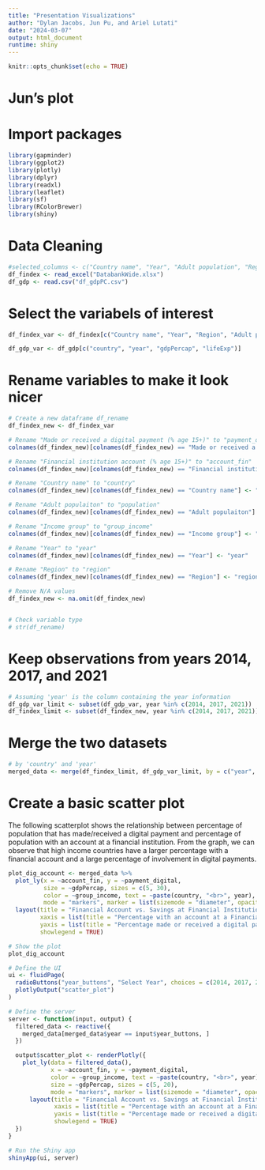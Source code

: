 ```yaml
---
title: "Presentation Visualizations"
author: "Dylan Jacobs, Jun Pu, and Ariel Lutati"
date: "2024-03-07"
output: html_document
runtime: shiny
---
```


```r
knitr::opts_chunk$set(echo = TRUE)
```

# Jun's plot
# Import packages
```r
library(gapminder)
library(ggplot2)
library(plotly)
library(dplyr)
library(readxl)
library(leaflet)
library(sf)
library(RColorBrewer)
library(shiny)
```

# Data Cleaning

```r
#selected_columns <- c("Country name", "Year", "Adult population", "Region", "Income group", "Saved at a financial institution (% age 15+)")
df_findex <- read_excel("DatabankWide.xlsx")
df_gdp <- read.csv("df_gdpPC.csv")
```

# Select the variabels of interest
```r
df_findex_var <- df_findex[c("Country name", "Year", "Region", "Adult populaiton", "Income group", "Made or received a digital payment (% age 15+)", "Financial institution account (% age 15+)")]

df_gdp_var <- df_gdp[c("country", "year", "gdpPercap", "lifeExp")]
```


# Rename variables to make it look nicer
```r
# Create a new dataframe df_rename
df_findex_new <- df_findex_var

# Rename "Made or received a digital payment (% age 15+)" to "payment_digital"
colnames(df_findex_new)[colnames(df_findex_new) == "Made or received a digital payment (% age 15+)"] <- "payment_digital"

# Rename "Financial institution account (% age 15+)" to "account_fin"
colnames(df_findex_new)[colnames(df_findex_new) == "Financial institution account (% age 15+)"] <- "account_fin"

# Rename "Country name" to "country"
colnames(df_findex_new)[colnames(df_findex_new) == "Country name"] <- "country"

# Rename "Adult populaiton" to "population"
colnames(df_findex_new)[colnames(df_findex_new) == "Adult populaiton"] <- "population"

# Rename "Income group" to "group_income"
colnames(df_findex_new)[colnames(df_findex_new) == "Income group"] <- "group_income"

# Rename "Year" to "year"
colnames(df_findex_new)[colnames(df_findex_new) == "Year"] <- "year"

# Rename "Region" to "region"
colnames(df_findex_new)[colnames(df_findex_new) == "Region"] <- "region"

# Remove N/A values
df_findex_new <- na.omit(df_findex_new)


# Check variable type
# str(df_rename)
```

# Keep observations from years 2014, 2017, and 2021
```r
# Assuming 'year' is the column containing the year information
df_gdp_var_limit <- subset(df_gdp_var, year %in% c(2014, 2017, 2021))
df_findex_limit <- subset(df_findex_new, year %in% c(2014, 2017, 2021))
```



# Merge the two datasets
```r
# by 'country' and 'year'
merged_data <- merge(df_findex_limit, df_gdp_var_limit, by = c("year", "country"))
```


# Create a basic scatter plot

The following scatterplot shows the relationship between percentage of population that has made/received a digital payment and percentage of population with an account at a financial institution. From the graph, we can observe that high income countries have a larger percentage with a financial account and a large percentage of involvement in digital payments.
```r
plot_dig_account <- merged_data %>%
  plot_ly(x = ~account_fin, y = ~payment_digital,
          size = ~gdpPercap, sizes = c(5, 30), 
          color = ~group_income, text = ~paste(country, "<br>", year),
          mode = "markers", marker = list(sizemode = "diameter", opacity = 0.6)) %>%
  layout(title = "Financial Account vs. Savings at Financial Institution",
         xaxis = list(title = "Percentage with an account at a Financial Institution"),
         yaxis = list(title = "Percentage made or received a digital payment"),
         showlegend = TRUE)

# Show the plot
plot_dig_account

```


```r
# Define the UI
ui <- fluidPage(
  radioButtons("year_buttons", "Select Year", choices = c(2014, 2017, 2021), selected = 2014),
  plotlyOutput("scatter_plot")
)

# Define the server
server <- function(input, output) {
  filtered_data <- reactive({
    merged_data[merged_data$year == input$year_buttons, ]
  })

  output$scatter_plot <- renderPlotly({
    plot_ly(data = filtered_data(),
            x = ~account_fin, y = ~payment_digital,
            color = ~group_income, text = ~paste(country, "<br>", year),
            size = ~gdpPercap, sizes = c(5, 20),
            mode = "markers", marker = list(sizemode = "diameter", opacity = 0.6)) %>%
      layout(title = "Financial Account vs. Savings at Financial Institution",
             xaxis = list(title = "Percentage with an account at a Financial Institution"),
             yaxis = list(title = "Percentage made or received a digital payment"),
             showlegend = TRUE)
  })
}

# Run the Shiny app
shinyApp(ui, server)

```



